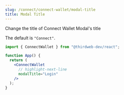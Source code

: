 ```yaml
---
slug: /connect/connect-wallet/modal-title
title: Modal Title
---
```


Change the title of Connect Wallet Modal's title

The default is `"Connect"`.

```jsx
import { ConnectWallet } from "@thirdweb-dev/react";

function App() {
  return (
    <ConnectWallet
      // highlight-next-line
      modalTitle="Login"
    />
  );
}
```

